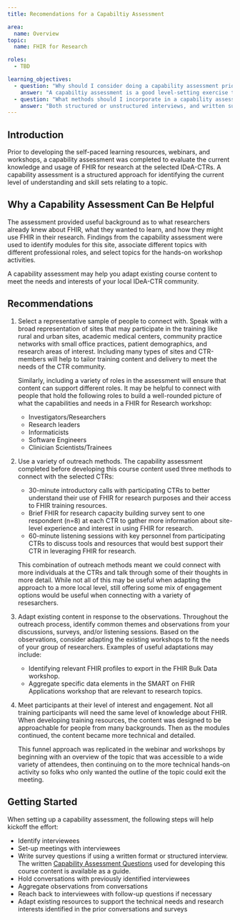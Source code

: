 ```yaml
---
title: Recomendations for a Capabiltiy Assessment

area:
  name: Overview
topic:
  name: FHIR for Research

roles:
  - TBD

learning_objectives:
  - question: "Why should I consider doing a capability assessment prior to hosting a FHIR-for-Research training session?"
    answer: "A capabiltiy assessment is a good level-setting exercise to know what your trainee's current understanding of FHIR is and what they would like to learn."
  - question: "What methods should I incorporate in a capability assessment?"
    answer: "Both structured or unstructured interviews, and written surveys can be helpful methods for a capability assessment. The formats can be combined to allow for both discussion and thoughtful feedback."
---
```


## Introduction
 
Prior to developing the self-paced learning resources, webinars, and workshops, a capability assessment was completed to evaluate the current knowledge and usage of FHIR for research at the selected IDeA-CTRs. A capability assessment is a structured approach for identifying the current level of understanding and skill sets relating to a topic.

## Why a Capability Assessment Can Be Helpful

The assessment provided useful background as to what researchers already knew about FHIR, what they wanted to learn, and how they might use FHIR in their research. Findings from the capability assessment were used to identify modules for this site, associate different topics with different professional roles, and select topics for the hands-on workshop activities.

A capability assessment may help you adapt existing course content to meet the needs and interests of your local IDeA-CTR community.

## Recommendations

1. Select a representative sample of people to connect with.
    Speak with a broad representation of sites that may participate in the training like rural and urban sites, academic medical centers, community practice networks with small office practices, patient demographics, and research areas of interest. Including many types of sites and CTR-members will help to tailor training content and delivery to meet the needs of the CTR community.   
    
    Similarly, including a variety of roles in the assessment will ensure that content can support different roles. It may be helpful to connect with people that hold the following roles to build a well-rounded picture of what the capabilities and needs in a FHIR for Research workshop:

      - Investigators/Researchers 
      - Research leaders
      - Informaticists
      - Software Engineers
      - Clinician Scientists/Trainees  

2. Use a variety of outreach methods.
    The capability assessment completed before developing this course content used three methods to connect with the selected CTRs:

      - 30-minute introductory calls with participating CTRs to better understand their use of FHIR for research purposes and their access to FHIR training resources. 
      - Brief FHIR for research capacity building survey sent to one respondent (n=8) at each CTR to gather more information about site-level experience and interest in using FHIR for research.
      - 60-minute listening sessions with key personnel from participating CTRs to discuss tools and resources that would best support their CTR in leveraging FHIR for research.

    This combination of outreach methods meant we could connect with more individuals at the CTRs and talk through some of their thoughts in more detail. While not all of this may be useful when adapting the approach to a more local level, still offering some mix of engagement options would be useful when connecting with a variety of resesarchers.

3. Adapt existing content in response to the observations.
    Throughout the outreach process, identify common themes and observations from your discussions, surveys, and/or listening sessions. Based on the observations, consider adapting the existing workshops to fit the needs of your group of researchers. Examples of useful adaptations may include:

      - Identifying relevant FHIR profiles to export in the FHIR Bulk Data workshop.
      - Aggregate specific data elements in the SMART on FHIR Applications workshop that are relevant to research topics.

4. Meet participants at their level of interest and engagement.
    Not all training participants will need the same level of knowledge about FHIR. When developing training resources, the content was designed to be approachable for people from many backgrounds. Then as the modules continued, the content became more technical and detailed. 
    
    This funnel approach was replicated in the webinar and workshops by beginning with an overview of the topic that was accessible to a wide variety of attendees, then continuing on to the more technical hands-on activity so folks who only wanted the outline of the topic could exit the meeting.

## Getting Started
When setting up a capability assessment, the following steps will help kickoff the effort:

- Identify interviewees
- Set-up meetings with interviewees
- Write survey questions if using a written format or structured interview. The written [Capability Assessment Questions](capability-assessment-survey.pdf) used for developing this course content is available as a guide.
- Hold conversations with previously identified interviewees
- Aggregate observations from conversations
- Reach back to interviewees with follow-up questions if necessary
- Adapt existing resources to support the technical needs and research interests identified in the prior conversations and surveys